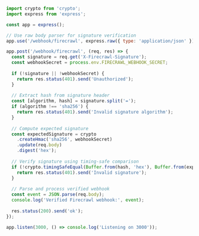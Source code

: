 ```js Node/Express
import crypto from 'crypto';
import express from 'express';

const app = express();

// Use raw body parser for signature verification
app.use('/webhook/firecrawl', express.raw({ type: 'application/json' }));

app.post('/webhook/firecrawl', (req, res) => {
  const signature = req.get('X-Firecrawl-Signature');
  const webhookSecret = process.env.FIRECRAWL_WEBHOOK_SECRET;
  
  if (!signature || !webhookSecret) {
    return res.status(401).send('Unauthorized');
  }
  
  // Extract hash from signature header
  const [algorithm, hash] = signature.split('=');
  if (algorithm !== 'sha256') {
    return res.status(401).send('Invalid signature algorithm');
  }
  
  // Compute expected signature
  const expectedSignature = crypto
    .createHmac('sha256', webhookSecret)
    .update(req.body)
    .digest('hex');
  
  // Verify signature using timing-safe comparison
  if (!crypto.timingSafeEqual(Buffer.from(hash, 'hex'), Buffer.from(expectedSignature, 'hex'))) {
    return res.status(401).send('Invalid signature');
  }
  
  // Parse and process verified webhook
  const event = JSON.parse(req.body);
  console.log('Verified Firecrawl webhook:', event);
  
  res.status(200).send('ok');
});

app.listen(3000, () => console.log('Listening on 3000'));
```
